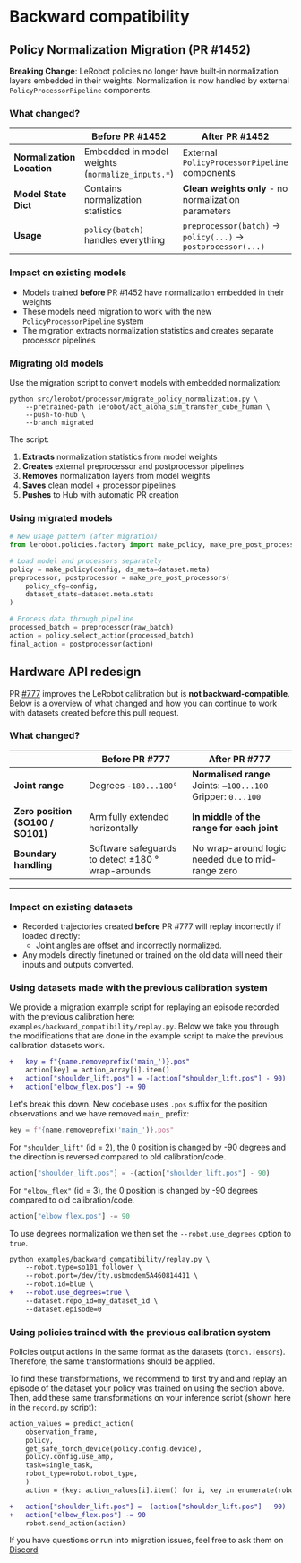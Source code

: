 # Backward compatibility

## Policy Normalization Migration (PR #1452)

**Breaking Change**: LeRobot policies no longer have built-in normalization layers embedded in their weights. Normalization is now handled by external `PolicyProcessorPipeline` components.

### What changed?

|                            | Before PR #1452                                  | After PR #1452                                               |
| -------------------------- | ------------------------------------------------ | ------------------------------------------------------------ |
| **Normalization Location** | Embedded in model weights (`normalize_inputs.*`) | External `PolicyProcessorPipeline` components                |
| **Model State Dict**       | Contains normalization statistics                | **Clean weights only** - no normalization parameters         |
| **Usage**                  | `policy(batch)` handles everything               | `preprocessor(batch)` → `policy(...)` → `postprocessor(...)` |

### Impact on existing models

- Models trained **before** PR #1452 have normalization embedded in their weights
- These models need migration to work with the new `PolicyProcessorPipeline` system
- The migration extracts normalization statistics and creates separate processor pipelines

### Migrating old models

Use the migration script to convert models with embedded normalization:

```shell
python src/lerobot/processor/migrate_policy_normalization.py \
    --pretrained-path lerobot/act_aloha_sim_transfer_cube_human \
    --push-to-hub \
    --branch migrated
```

The script:

1. **Extracts** normalization statistics from model weights
2. **Creates** external preprocessor and postprocessor pipelines
3. **Removes** normalization layers from model weights
4. **Saves** clean model + processor pipelines
5. **Pushes** to Hub with automatic PR creation

### Using migrated models

```python
# New usage pattern (after migration)
from lerobot.policies.factory import make_policy, make_pre_post_processors

# Load model and processors separately
policy = make_policy(config, ds_meta=dataset.meta)
preprocessor, postprocessor = make_pre_post_processors(
    policy_cfg=config,
    dataset_stats=dataset.meta.stats
)

# Process data through pipeline
processed_batch = preprocessor(raw_batch)
action = policy.select_action(processed_batch)
final_action = postprocessor(action)
```

## Hardware API redesign

PR [#777](https://github.com/huggingface/lerobot/pull/777) improves the LeRobot calibration but is **not backward-compatible**. Below is a overview of what changed and how you can continue to work with datasets created before this pull request.

### What changed?

|                                   | Before PR #777                                    | After PR #777                                                |
| --------------------------------- | ------------------------------------------------- | ------------------------------------------------------------ |
| **Joint range**                   | Degrees `-180...180°`                             | **Normalised range** Joints: `–100...100` Gripper: `0...100` |
| **Zero position (SO100 / SO101)** | Arm fully extended horizontally                   | **In middle of the range for each joint**                    |
| **Boundary handling**             | Software safeguards to detect ±180 ° wrap-arounds | No wrap-around logic needed due to mid-range zero            |

---

### Impact on existing datasets

- Recorded trajectories created **before** PR #777 will replay incorrectly if loaded directly:
  - Joint angles are offset and incorrectly normalized.
- Any models directly finetuned or trained on the old data will need their inputs and outputs converted.

### Using datasets made with the previous calibration system

We provide a migration example script for replaying an episode recorded with the previous calibration here: `examples/backward_compatibility/replay.py`.
Below we take you through the modifications that are done in the example script to make the previous calibration datasets work.

```diff
+   key = f"{name.removeprefix('main_')}.pos"
    action[key] = action_array[i].item()
+   action["shoulder_lift.pos"] = -(action["shoulder_lift.pos"] - 90)
+   action["elbow_flex.pos"] -= 90
```

Let's break this down.
New codebase uses `.pos` suffix for the position observations and we have removed `main_` prefix:

<!-- prettier-ignore-start -->
```python
key = f"{name.removeprefix('main_')}.pos"
```
<!-- prettier-ignore-end -->

For `"shoulder_lift"` (id = 2), the 0 position is changed by -90 degrees and the direction is reversed compared to old calibration/code.

<!-- prettier-ignore-start -->
```python
action["shoulder_lift.pos"] = -(action["shoulder_lift.pos"] - 90)
```
<!-- prettier-ignore-end -->

For `"elbow_flex"` (id = 3), the 0 position is changed by -90 degrees compared to old calibration/code.

<!-- prettier-ignore-start -->
```python
action["elbow_flex.pos"] -= 90
```
<!-- prettier-ignore-end -->

To use degrees normalization we then set the `--robot.use_degrees` option to `true`.

```diff
python examples/backward_compatibility/replay.py \
    --robot.type=so101_follower \
    --robot.port=/dev/tty.usbmodem5A460814411 \
    --robot.id=blue \
+   --robot.use_degrees=true \
    --dataset.repo_id=my_dataset_id \
    --dataset.episode=0
```

### Using policies trained with the previous calibration system

Policies output actions in the same format as the datasets (`torch.Tensors`). Therefore, the same transformations should be applied.

To find these transformations, we recommend to first try and and replay an episode of the dataset your policy was trained on using the section above.
Then, add these same transformations on your inference script (shown here in the `record.py` script):

```diff
action_values = predict_action(
    observation_frame,
    policy,
    get_safe_torch_device(policy.config.device),
    policy.config.use_amp,
    task=single_task,
    robot_type=robot.robot_type,
    )
    action = {key: action_values[i].item() for i, key in enumerate(robot.action_features)}

+   action["shoulder_lift.pos"] = -(action["shoulder_lift.pos"] - 90)
+   action["elbow_flex.pos"] -= 90
    robot.send_action(action)
```

If you have questions or run into migration issues, feel free to ask them on [Discord](https://discord.gg/s3KuuzsPFb)
